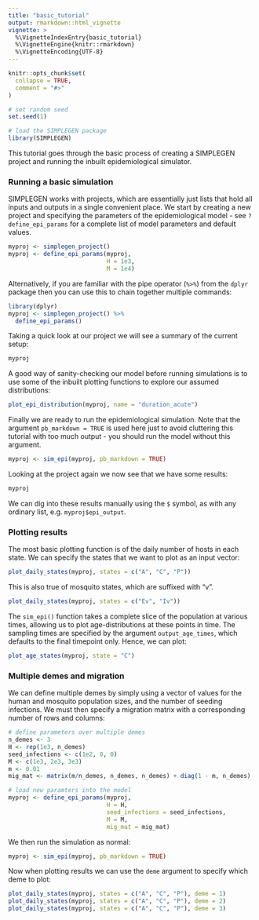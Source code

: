 ```yaml
---
title: "basic_tutorial"
output: rmarkdown::html_vignette
vignette: >
  %\VignetteIndexEntry{basic_tutorial}
  %\VignetteEngine{knitr::rmarkdown}
  %\VignetteEncoding{UTF-8}
---
```


```r
knitr::opts_chunk$set(
  collapse = TRUE,
  comment = "#>"
)
```

```r
# set random seed
set.seed(1)

# load the SIMPLEGEN package
library(SIMPLEGEN)
```

This tutorial goes through the basic process of creating a SIMPLEGEN project and running the inbuilt epidemiological simulator. 

### Running a basic simulation

SIMPLEGEN works with projects, which are essentially just lists that hold all inputs and outputs in a single convenient place. We start by creating a new project and specifying the parameters of the epidemiological model - see `?define_epi_params` for a complete list of model parameters and default values.

```r
myproj <- simplegen_project()
myproj <- define_epi_params(myproj,
                            H = 1e3,
                            M = 1e4)
```

Alternatively, if you are familiar with the pipe operator (`%>%`) from the `dplyr` package then you can use this to chain together multiple commands:

```r
library(dplyr)
myproj <- simplegen_project() %>%
  define_epi_params()
```

Taking a quick look at our project we will see a summary of the current setup:

```r
myproj
```

A good way of sanity-checking our model before running simulations is to use some of the inbuilt plotting functions to explore our assumed distributions:

```r
plot_epi_distribution(myproj, name = "duration_acute")
```

Finally we are ready to run the epidemiological simulation. Note that the argument `pb_markdown = TRUE` is used here just to avoid cluttering this tutorial with too much output - you should run the model without this argument.

```r
myproj <- sim_epi(myproj, pb_markdown = TRUE)
```

Looking at the project again we now see that we have some results:

```r
myproj
```

We can dig into these results manually using the `$` symbol, as with any ordinary list, e.g. `myproj$epi_output`.


### Plotting results

The most basic plotting function is of the daily number of hosts in each state. We can specify the states that we want to plot as an input vector:

```r
plot_daily_states(myproj, states = c("A", "C", "P"))
```

This is also true of mosquito states, which are suffixed with "v". 

```r
plot_daily_states(myproj, states = c("Ev", "Iv"))
```

The `sim_epi()` function takes a complete slice of the population at various times, allowing us to plot age-distributions at these points in time. The sampling times are specified by the argument `output_age_times`, which defaults to the final timepoint only. Hence, we can plot:

```r
plot_age_states(myproj, state = "C")
```


### Multiple demes and migration

We can define multiple demes by simply using a vector of values for the human and mosquito population sizes, and the number of seeding infections. We must then specify a migration matrix with a corresponding number of rows and columns:

```r
# define parameters over multiple demes
n_demes <- 3
H <- rep(1e3, n_demes)
seed_infections <- c(1e2, 0, 0)
M <- c(1e3, 2e3, 3e3)
m <- 0.01
mig_mat <- matrix(m/n_demes, n_demes, n_demes) + diag(1 - m, n_demes)

# load new paramters into the model
myproj <- define_epi_params(myproj,
                            H = H,
                            seed_infections = seed_infections,
                            M = M,
                            mig_mat = mig_mat)
```

We then run the simulation as normal:

```r
myproj <- sim_epi(myproj, pb_markdown = TRUE)
```

Now when plotting results we can use the `deme` argument to specify which deme to plot:

```r
plot_daily_states(myproj, states = c("A", "C", "P"), deme = 1)
plot_daily_states(myproj, states = c("A", "C", "P"), deme = 2)
plot_daily_states(myproj, states = c("A", "C", "P"), deme = 3)
```

